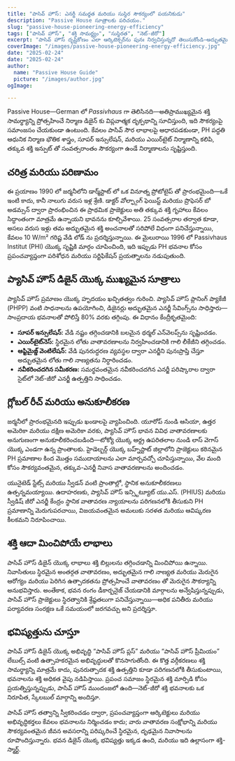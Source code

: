 ```yaml
---
title: "పాసివ్ హౌస్: ఎనర్జీ సమర్థత మరియు సుస్థిర సౌకర్యంలో పయనికుడు"
description: "Passive House సూత్రాలకు పరిచయం."
slug: "passive-house-pioneering-energy-efficiency"
tags: ["పాసివ్ హౌస్", "శక్తి సామర్థ్యం", "సుస్థిరత", "నెట్-జీరో"]
excerpt: "పాసివ్ హౌస్ దృష్టికోణం ఎలా ఆర్కిటెక్చర్‌ను పునః నిర్వచిస్తున్నదో తెలుసుకోండి—అద్భుతమైన అంతర్గత సౌకర్యం, తీవ్రంగా తగ్గిన ఎనర్జీ వినియోగం, మరియు కార్బన్ ఉద్గారాలలో ప్రాముఖ్యమైన తగ్గింపు, భవన రకం లేదా వాతావరణం ఏదైనా."
coverImage: "/images/passive-house-pioneering-energy-efficiency.jpg"
date: "2025-02-24"
date: "2025-02-24"
author: 
  name: "Passive House Guide"
  picture: "/images/author.jpg"
ogImage: 

---
```

Passive House—German లో *Passivhaus* గా తెలిసినది—అతిప్రాముఖ్యమైన శక్తి సామర్థ్యాన్ని ప్రోత్సహించే నిర్మాణ డిజైన్ కు విప్లవాత్మక దృక్పథాన్ని సూచిస్తుంది, ఇది సౌకర్యంపై సమాంజసం చేయకుండా ఉంటుంది. కేవలం పాసివ్ సౌర లాభాలపై ఆధారపడకుండా, PH పద్ధతి ఆధునిక నిర్మాణ భౌతిక శాస్త్రం, సూపర్ ఇన్సులేషన్, మరియు ఎయిర్‌టైట్ నిర్మాణాన్ని కలిపి, తక్కువ శక్తి ఇన్పుట్ తో సంవత్సరాంతం సౌకర్యంగా ఉండే నిర్మాణాలను సృష్టిస్తుంది.

## చరిత్ర మరియు పరిణామం

ఈ ప్రయాణం 1990 లో జర్మనీలోని డార్మ్‌స్టాట్ లో ఒక వినూత్న ప్రోటోటైప్ తో ప్రారంభమైంది—ఒకే ఇంటి కాదు, కానీ నాలుగు వరుస ఇళ్ల శ్రేణి. డాక్టర్ వోల్ఫ్గాంగ్ ఫెయిస్ట్ మరియు ప్రొఫెసర్ బో అడమ్సన్ ద్వారా ప్రారంభించిన ఈ ప్రాథమిక ప్రాజెక్టులు అతి తక్కువ శక్తి గృహాలు కేవలం సిద్ధాంతంగా మాత్రమే ఉన్నాయని భావనను కూల్చివేశాయి. 25 సంవత్సరాల తర్వాత కూడా, అసలు వరుస ఇళ్లు తమ అద్భుతమైన శక్తి అంచనాలతో సరిపోలే విధంగా పనిచేస్తున్నాయి, కేవలం 10 W/m² గరిష్ట వేడి లోడ్ ను ప్రదర్శిస్తున్నాయి. ఈ మైలురాయి 1996 లో Passivhaus Institut (PHI) యొక్క సృష్టికి మార్గం చూపించింది, ఇది ఇప్పుడు PH భవనాల కోసం ప్రపంచవ్యాప్తంగా పరిశోధన మరియు సర్టిఫికేషన్ ప్రయత్నాలను నడుపుతుంది.
## ప్యాసివ్ హౌస్ డిజైన్ యొక్క ముఖ్యమైన సూత్రాలు

ప్యాసివ్ హౌస్ ప్రమాణం యొక్క హృదయం ఖచ్చితత్వం గురించి. ప్యాసివ్ హౌస్ ప్లానింగ్ ప్యాకేజీ (PHPP) వంటి సాధనాలను ఉపయోగించి, డిజైనర్లు అద్భుతమైన ఎనర్జీ సేవింగ్స్‌ను సాధిస్తారు—సాంప్రదాయ భవనాలతో పోలిస్తే 80% వరకు తగ్గింపు. ఈ విధానం కేంద్రీకృతమైంది:
- **సూపర్ ఇన్సులేషన్:** వేడి నష్టం తగ్గించడానికి బలమైన థర్మల్ ఎన్‌వెలప్స్‌ను సృష్టించడం.
- **ఎయిర్‌టైట్‌నెస్:** స్థిరమైన లోతు వాతావరణాలను నిర్వహించడానికి గాలి లీకేజీని తగ్గించడం.
- **ఆప్టిమైజ్డ్ వెంటిలేషన్:** వేడి పునరుద్ధరణ వ్యవస్థల ద్వారా ఎనర్జీని పునఃప్రాప్తి చేస్తూ అద్భుతమైన లోతు గాలి నాణ్యతను నిర్ధారించడం.
- **నవీకరించదగిన సమీకరణ:** సమర్థవంతమైన నవీకరించదగిన ఎనర్జీ పరిష్కారాల ద్వారా సైట్‌లో నెట్-జీరో ఎనర్జీ ఉత్పత్తిని సాధించడం.

## గ్లోబల్ రీచ్ మరియు అనుకూలీకరణ

జర్మనీలో ప్రారంభమైనది ఇప్పుడు ఖండాలపై వ్యాపించింది. యూరోప్ నుండి ఆసియా, ఉత్తర అమెరికా మరియు దక్షిణ అమెరికా వరకు, ప్యాసివ్ హౌస్ భావన వివిధ వాతావరణాలకు అనుగుణంగా అనుకూలీకరించబడింది—టోక్యో యొక్క ఆర్ద్ర ఉపరితలాల నుండి లాస్ వెగాస్ యొక్క ఎండగా ఉన్న ప్రాంతాలకు. హైడెల్బర్గ్ యొక్క బహ్న్‌స్టాట్ జిల్లాలోని ప్రాజెక్టులు కఠినమైన PH ప్రమాణాల కింద మొత్తం సముదాయాలను ఎలా మార్చవచ్చో చూపిస్తున్నాయి, వేల మంది కోసం సౌకర్యవంతమైన, తక్కువ-ఎనర్జీ నివాస వాతావరణాలను అందించడం.

యునైటెడ్ స్టేట్స్ మరియు స్వీడన్ వంటి ప్రాంతాల్లో, స్థానిక అనుకూలీకరణలు ఉత్పన్నమయ్యాయి. ఉదాహరణకు, ప్యాసివ్ హౌస్ ఇన్స్టిట్యూట్ యు.ఎస్. (PHIUS) మరియు స్వీడిష్ జీరో ఎనర్జీ కేంద్రం స్థానిక వాతావరణ న్యాయాలను పరిగణనలోకి తీసుకుని PH ప్రమాణాన్ని మెరుగుపరచాయి, విజయవంతమైన అమలుకు సరళత మరియు ఆవిష్కరణ కీలకమని నిరూపించాయి.
## శక్తి ఆదా మించిపోయే లాభాలు

పాసివ్ హౌస్ డిజైన్ యొక్క లాభాలు శక్తి బిల్లులను తగ్గించడాన్ని మించిపోయి ఉన్నాయి. నివాసితులు స్థిరమైన అంతర్గత వాతావరణం, అద్భుతమైన గాలి నాణ్యత మరియు మెరుగైన ఆరోగ్యం మరియు పెరిగిన ఉత్పాదకతను ప్రోత్సహించే వాతావరణం తో మెరుగైన సౌకర్యాన్ని అనుభవిస్తారు. అంతేకాక, భవన రంగం డీకార్బనైజ్ చేయడానికి మార్గాలను అన్వేషిస్తున్నప్పుడు, పాసివ్ హౌస్ ప్రాజెక్టులు స్థిరత్వానికి శ్రేష్ఠతలుగా పనిచేస్తున్నాయి—అధిక పనితీరు మరియు పర్యావరణ సంరక్షణ ఒకే సమయంలో జరగవచ్చు అని ప్రదర్శిస్తూ.

## భవిష్యత్తును చూస్తూ

పాసివ్ హౌస్ డిజైన్ యొక్క అభివృద్ధి “పాసివ్ హౌస్ ప్లస్” మరియు “పాసివ్ హౌస్ ప్రీమియం” లేబుల్స్ వంటి ఉత్సాహకరమైన అభివృద్ధులతో కొనసాగుతోంది. ఈ కొత్త వర్గీకరణలు శక్తి సామర్థ్యాన్ని మాత్రమే కాదు, పునరుత్పాదక శక్తి ఉత్పత్తిని కూడా పరిగణనలోకి తీసుకుంటాయి, భవనాలను శక్తి అధికత వైపు నడిపిస్తాయి. ప్రపంచ సమాజం స్థిరమైన శక్తి మార్పిడి కోసం ప్రయత్నిస్తున్నప్పుడు, పాసివ్ హౌస్ ముందంజలో ఉంది—నెట్-జీరో శక్తి భవనాలకు ఒక నిరూపిత, స్కేలబుల్ మార్గాన్ని అందిస్తూ.

పాసివ్ హౌస్ తత్వాన్ని స్వీకరించడం ద్వారా, ప్రపంచవ్యాప్తంగా ఆర్కిటెక్టులు మరియు అభివృద్ధికర్తలు కేవలం భవనాలను నిర్మించడం కాదు; వారు వాతావరణ సంక్షోభాన్ని మరియు సౌకర్యవంతమైన జీవన అవసరాన్ని పరిష్కరించే స్థిరమైన, దృఢమైన నివాసాలను రూపొందిస్తున్నారు. భవన డిజైన్ యొక్క భవిష్యత్తు ఇక్కడ ఉంది, మరియు ఇది ఉల్లాసంగా శక్తి-స్మార్ట్.
